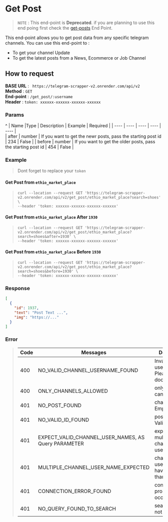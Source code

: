 # Get Post
> `NOTE` : This end-point is **Deprecated**. if you are planning to use this end poing first check the  [get-posts](/end-point/get-posts "get-posts" ) End Point.

This end-point allows you to get post data from any specific telegram channels. You can use this end-point to :
- To get your channel Update
- To get the latest posts from a News, Ecommerce or Job  Channel

## How to request

**BASE URL** : ` https://telegram-scrapper-v2.onrender.com/api/v2` \
**Method** : `GET` \
**End-point** : `/get_post/:username ` \
**Header** : `token: xxxxxx-xxxxxx-xxxxxx-xxxxxx`

### Params
^
| Name	|Type	| Description | Example | Required     |
| ----  | ----  | ----        | ----    | ----    |  
| after | number | If you want to get the newr posts, pass the starting post id | 234 | False  |
| before | number | If you want to get the older posts, pass the starting post id  | 454 | False  |



### Example

> Dont forget to replace your `token`

#### Get Post from `ethio_market_place`

> ```curl
> curl --location --request GET 'https://telegram-scrapper-v2.onrender.com/api/v2/get_post/ethio_market_place?search=shoes' \
> --header 'token: xxxxxx-xxxxxx-xxxxxx-xxxxxx'
> ```
    
#### Get Post from `ethio_market_place` After `1930`

> ```curl
> curl --location --request GET 'https://telegram-scrapper-v2.onrender.com/api/v2/get_post/ethio_market_place?search=shoes&after=1930' \
> --header 'token: xxxxxx-xxxxxx-xxxxxx-xxxxxx'
> ```

#### Get Post from `ethio_market_place` Before `1930`

> ```curl
> curl --location --request GET 'https://telegram-scrapper-v2.onrender.com/api/v2/get_post/ethio_market_place?search=shoes&before=1930' \
> --header 'token: xxxxxx-xxxxxx-xxxxxx-xxxxxx'
> ```

### Response

```json
[
  {
    "id": 1937,
    "text": "Post Text ...",
    "img": "https://..."
  }
]
```

### Error

> | Code | Messages                                              | Description                                                   |
> | ---- | ----                                                  | -----------                                                   |
> | 400  | NO_VALID_CHANNEL_USERNAME_FOUND                       | Invalid channel username. Please read the documentation.      |
> | 400  | ONLY_CHANNELS_ALLOWED                                 | only channels can be scraped                                  |
> | 401  | NO_POST_FOUND                                         | channels With Empty Post                                      |
> | 401  | NO_VALID_ID_FOUND                                     | post Id is not Valid                                          |
> | 401  | EXPECT_VALID_CHANNEL_USER_NAMES, AS Query PARAMETER   | expect valid multiple channel usernames                       |
> | 401  | MULTIPLE_CHANNEL_USER_NAME_EXPECTED                   | channel usernames have to more than 1                         |
> | 401  | CONNECTION_ERROR_FOUND                                | connection problem occured                                    |
> | 401  | NO_QUERY_FOUND_TO_SEARCH                              | search query not found                                        |










